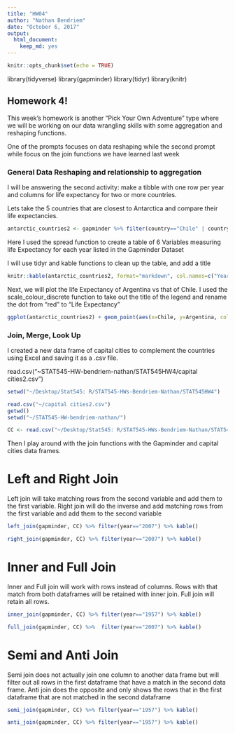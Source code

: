 ```yaml
---
title: "HW04"
author: "Nathan Bendriem"
date: "October 6, 2017"
output: 
  html_document: 
    keep_md: yes
---
```


```r
knitr::opts_chunk$set(echo = TRUE)
```

library(tidyverse)
library(gapminder)
library(tidyr)
library(knitr)


## Homework 4!


This week's homework is another "Pick Your Own Adventure" type where we will be working on our data wrangling skills with some aggregation and reshaping functions.

One of the prompts focuses on data reshaping while the second prompt while  focus on the join functions we have learned last week

### General Data Reshaping and relationship to aggregation

I will be answering the second activity: make a tibble with one row per year and columns for life expectancy for two or more countries.

Lets take the 5 countries that are closest to Antarctica and compare their life expectancies.



```r
antarctic_countries2 <- gapminder %>% filter(country=="Chile" | country=="Argentina" | country=="South Africa" | country=="Australia" | country=="New Zealand") %>% select(year, country, lifeExp) %>% spread(country, lifeExp)

```

Here I used the spread function to create a table of 6 Variables measuring life Expectancy for each year listed in the Gapminder Dataset

I will use tidyr and kable functions to clean up the table, and add a title


```r
knitr::kable(antarctic_countries2, format="markdown", col.names=c("Year", "Argentina", "Australia", "Chile", "New Zealand", "South Africa"), caption="Life Expectancy of Antarctic Countries")
```
Next, we will plot the life Expectancy of Argentina vs that of Chile.  I used the scale_colour_discrete function to take out the title of the legend and rename the dot from "red" to "Life Expectancy"

```r
ggplot(antarctic_countries2) + geom_point(aes(x=Chile, y=Argentina, colour= "Red")) + ggtitle("Life Expectancy of Argentina vs Chile") + scale_colour_discrete(name=NULL, labels=c("Life Expectancy"))
```

### Join, Merge, Look Up

I created a new data frame of capital cities to complement the countries using Excel and saving it as a .csv file.  

read.csv("~STAT545-HW-bendriem-nathan/STAT545HW4/capital cities2.csv")
```r
setwd("~/Desktop/Stat545: R/STAT545-HWs-Bendriem-Nathan/STAT545HW4")

read.csv("~/capital cities2.csv")
getwd()
setwd("~/STAT545-HW-bendriem-nathan/")
```

```r
CC <- read.csv("~/Desktop/Stat545: R/STAT545-HWs-Bendriem-Nathan/STAT545HW4/capital cities3.csv")
```

Then I play around with the join functions with the Gapminder and capital cities data frames. 

# Left and Right Join

Left join will take matching rows from the second variable and add them to the first variable.  Right join will do the inverse and add matching rows from the first variable and add them to the second variable

```r
left_join(gapminder, CC) %>% filter(year=="2007") %>% kable()
```


```r
right_join(gapminder, CC) %>% filter(year=="2007") %>% kable()

```


# Inner and Full Join

Inner and Full join will work with rows instead of columns.  Rows with that match from both dataframes will be retained with inner join. Full join will retain all rows.  


```r
inner_join(gapminder, CC) %>% filter(year=="1957") %>% kable()
```
```r
full_join(gapminder, CC) %>%  filter(year=="2007") %>% kable()
```


# Semi and Anti Join

Semi join does not actually join one column to another data frame but will filter out all rows in the first dataframe that have a match in the second data frame.  Anti join does the opposite and only shows the rows that in the first dataframe that are not matched in the second dataframe

```r
semi_join(gapminder, CC) %>% filter(year=="1957") %>% kable()
```
```r
anti_join(gapminder, CC) %>% filter(year=="1957") %>% kable()
```










